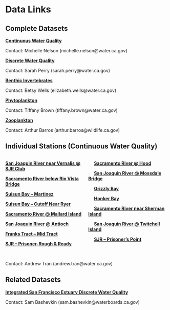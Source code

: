 # Data Links {#data-links}

## Complete Datasets {.unlisted .unnumbered}
[**Continuous Water Quality**](`r get_edi_url(1177)`)

Contact: Michelle Nelson (michelle.nelson@water.ca.gov)

[**Discrete Water Quality**](`r get_edi_url(458)`)

Contact: Sarah Perry (sarah.perry@water.ca.gov)

[**Benthic Invertebrates**](`r get_edi_url(1036)`)

Contact: Betsy Wells (elizabeth.wells@water.ca.gov)

[**Phytoplankton**](`r get_edi_url(1320)`)

Contact: Tiffany Brown (tiffany.brown@water.ca.gov)

[**Zooplankton**](`r get_edi_url(522)`)

Contact: Arthur Barros (arthur.barros@wildlife.ca.gov)

## Individual Stations (Continuous Water Quality) {.unlisted .unnumbered}
:::: {style="display: flex;"}

::: {}
[**San Joaquin River near Vernalis @ SJR Club**](https://cdec.water.ca.gov/dynamicapp/QueryF?s=SJR)  

[**Sacramento River below Rio Vista Bridge**](https://cdec.water.ca.gov/dynamicapp/QueryF?s=RVB)

[**Suisun Bay – Martinez**](https://cdec.water.ca.gov/dynamicapp/QueryF?s=MRZ)

[**Suisun Bay – Cutoff Near Ryer**](https://cdec.water.ca.gov/dynamicapp/QueryF?s=RYC)

[**Sacramento River @ Mallard Island**](https://cdec.water.ca.gov/dynamicapp/QueryF?s=MAL)

[**San Joaquin River @ Antioch**](https://cdec.water.ca.gov/dynamicapp/QueryF?s=ANH)

[**Franks Tract – Mid Tract**](https://cdec.water.ca.gov/dynamicapp/QueryF?s=FRK)

[**SJR – Prisoner-Rough & Ready**](https://cdec.water.ca.gov/dynamicapp/QueryF?s=RRI) 
:::

::: {}
&emsp;&nbsp;[**Sacramento River @ Hood**](https://cdec.water.ca.gov/dynamicapp/QueryF?s=SRH)

&emsp;&nbsp;[**San Joaquin River @ Mossdale Bridge**](https://cdec.water.ca.gov/dynamicapp/QueryF?s=MSD)

&emsp;&nbsp;[**Grizzly Bay**](https://cdec.water.ca.gov/dynamicapp/QueryF?s=GZL)

&emsp;&nbsp;[**Honker Bay**](https://cdec.water.ca.gov/dynamicapp/QueryF?s=HON)

&emsp;&nbsp;[**Sacramento River near Sherman Island**](https://cdec.water.ca.gov/dynamicapp/QueryF?s=SSI)

&emsp;&nbsp;[**San Joaquin River @ Twitchell Island**](https://cdec.water.ca.gov/dynamicapp/QueryF?s=TWI)

&emsp;&nbsp;[**SJR – Prisoner's Point**](https://cdec.water.ca.gov/dynamicapp/QueryF?s=PPT)
:::

::::
<br>
Contact: Andrew Tran (andrew.tran@water.ca.gov)

## Related Datasets {.unlisted .unnumbered}
[**Integrated San Francisco Estuary Discrete Water Quality**](`r get_edi_url(731)`)

Contact: Sam Bashevkin (sam.bashevkin@waterboards.ca.gov)
